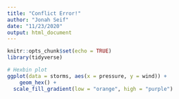 ```yaml
---
title: "Conflict Error!"
author: "Jonah Seif"
date: "11/23/2020"
output: html_document
---
```


```r
knitr::opts_chunk$set(echo = TRUE)
library(tidyverse)
```
```r
# Hexbin plot
ggplot(data = storms, aes(x = pressure, y = wind)) +
	geom_hex() +
  scale_fill_gradient(low = "orange", high = "purple")
```

